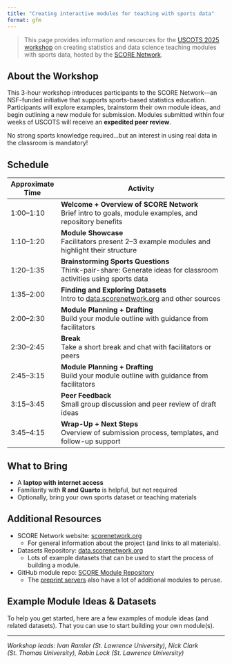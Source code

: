 ```yaml
---
title: "Creating interactive modules for teaching with sports data"
format: gfm
---
```


> This page provides information and resources for the [USCOTS 2025 workshop](https://www.causeweb.org/cause/uscots/uscots25/program/workshops/w13){target="_blank"} on creating statistics and data science teaching modules with sports data, hosted by the [SCORE Network](https://scorenetwork.org){target="_blank"}.

## About the Workshop

This 3-hour workshop introduces participants to the SCORE Network—an NSF-funded initiative that supports sports-based statistics education. Participants will explore examples, brainstorm their own module ideas, and begin outlining a new module for submission. Modules submitted within four weeks of USCOTS will receive an **expedited peer review**.

No strong sports knowledge required...but an interest in using real data in the classroom is mandatory!

## Schedule

| Approximate Time        | Activity                                                                 |
|-------------|--------------------------------------------------------------------------|
| 1:00–1:10   | **Welcome + Overview of SCORE Network**<br>Brief intro to goals, module examples, and repository benefits |
| 1:10–1:20   | **Module Showcase**<br>Facilitators present 2–3 example modules and highlight their structure |
| 1:20–1:35   | **Brainstorming Sports Questions**<br>Think-pair-share: Generate ideas for classroom activities using sports data |
| 1:35–2:00   | **Finding and Exploring Datasets**<br>Intro to [data.scorenetwork.org](https://data.scorenetwork.org){target="_blank"} and other sources |
| 2:00–2:30   | **Module Planning + Drafting**<br>Build your module outline with guidance from facilitators |
| 2:30–2:45   | **Break**<br>Take a short break and chat with facilitators or peers |
| 2:45–3:15   | **Module Planning + Drafting**<br>Build your module outline with guidance from facilitators |
| 3:15–3:45   | **Peer Feedback**<br>Small group discussion and peer review of draft ideas |
| 3:45–4:15   | **Wrap-Up + Next Steps**<br>Overview of submission process, templates, and follow-up support |



## What to Bring

- A **laptop with internet access**
- Familiarity with **R and Quarto** is helpful, but not required
- Optionally, bring your own sports dataset or teaching materials

## Additional Resources

- SCORE Network website: [scorenetwork.org](https://scorenetwork.org){target="_blank"}  
  + For general information about the project (and links to all materials).
- Datasets Repository: [data.scorenetwork.org](https://data.scorenetwork.org){target="_blank"}  
  + Lots of example datasets that can be used to start the process of building a module.
- GitHub module repo: [SCORE Module Repository](https://modules.scorenetwork.org/){target="_blank"}
  + The [preprint servers](https://modules.scorenetwork.org/preprints.html){target="_blank"} also have a lot of additional modules to peruse.


## Example Module Ideas & Datasets

To help you get started, here are a few examples of module ideas (and related datasets). That you can use to start building your own module(s).




---
*Workshop leads: Ivan Ramler (St. Lawrence University), Nick Clark (St. Thomas University), Robin Lock (St. Lawrence University)*

